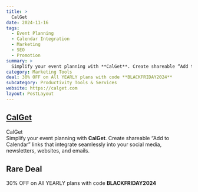 ```yaml
---
title: >
  CalGet
date: 2024-11-16
tags:
  - Event Planning
  - Calendar Integration
  - Marketing
  - SEO
  - Promotion
summary: >
  Simplify your event planning with **CalGet**. Create shareable “Add to Calendar” links that integrate seamlessly into your social media, newsletters, websites, and emails.
category: Marketing Tools
deal: 30% OFF on All YEARLY plans with code **BLACKFRIDAY2024**
subcategory: Productivity Tools & Services
website: https://calget.com
layout: PostLayout
---
```


## [CalGet](https://calget.com)

CalGet <br/>
Simplify your event planning with **CalGet**. Create shareable “Add to Calendar” links that integrate seamlessly into your social media, newsletters, websites, and emails.

## Rare Deal

30% OFF on All YEARLY plans with code **BLACKFRIDAY2024**
